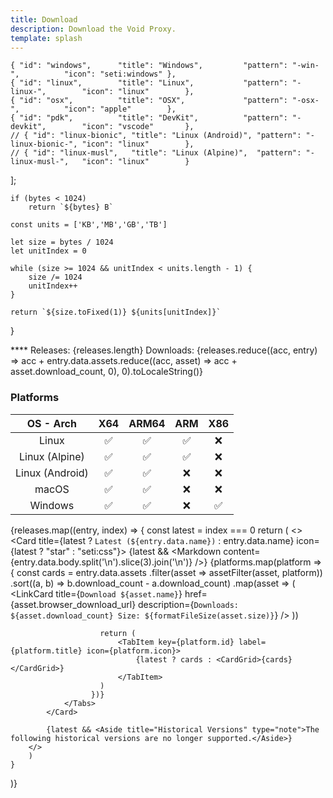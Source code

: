 ```yaml
---
title: Download
description: Download the Void Proxy.
template: splash
---
```



    { "id": "windows",      "title": "Windows",         "pattern": "-win-",          "icon": "seti:windows" },
    { "id": "linux",        "title": "Linux",           "pattern": "-linux-",        "icon": "linux"        },
    { "id": "osx",          "title": "OSX",             "pattern": "-osx-",          "icon": "apple"        },
    { "id": "pdk",          "title": "DevKit",          "pattern": "-devkit",        "icon": "vscode"       },
    // { "id": "linux-bionic", "title": "Linux (Android)", "pattern": "-linux-bionic-", "icon": "linux"        },
    // { "id": "linux-musl",   "title": "Linux (Alpine)",  "pattern": "-linux-musl-",   "icon": "linux"        }
];

    if (bytes < 1024) 
        return `${bytes} B`
    
    const units = ['KB','MB','GB','TB']

    let size = bytes / 1024
    let unitIndex = 0

    while (size >= 1024 && unitIndex < units.length - 1) {
        size /= 1024
        unitIndex++
    }

    return `${size.toFixed(1)} ${units[unitIndex]}`
}

<Aside type="tip" title="Thanks for choosing Void">
****  
Releases: {releases.length}  
Downloads: {releases.reduce((acc, entry) => acc + entry.data.assets.reduce((acc, asset) => acc + asset.download_count, 0), 0).toLocaleString()}
</Aside>

### Platforms

| OS - Arch       | X64      | ARM64    | ARM      | X86      |
|:---------------:|:--------:|:--------:|:--------:|:--------:|
| Linux           | &#x2705; | &#x2705; | &#x2705; | &#x274C; |
| Linux (Alpine)  | &#x2705; | &#x2705; | &#x2705; | &#x274C; |
| Linux (Android) | &#x2705; | &#x2705; | &#x274C; | &#x274C; |
| macOS           | &#x2705; | &#x2705; | &#x274C; | &#x274C; |
| Windows         | &#x2705; | &#x2705; | &#x274C; | &#x2705; |

{releases.map((entry, index) => {
    const latest = index === 0
    return (
        <>
            <Card title={latest ? `Latest (${entry.data.name})` : entry.data.name} icon={latest ? "star" : "seti:css"}>
                {latest && <Markdown content={entry.data.body.split('\n').slice(3).join('\n')} />}
                <Tabs syncKey="_key">
                    {platforms.map(platform => {
                        const cards = entry.data.assets
                            .filter(asset => assetFilter(asset, platform))
                            .sort((a, b) => b.download_count - a.download_count)
                            .map(asset => (
                                <LinkCard
                                    title={`Download ${asset.name}`}
                                    href={asset.browser_download_url}
                                    description={`Downloads: ${asset.download_count} Size: ${formatFileSize(asset.size)}`}
                                />
                            ))

                        return (
                            <TabItem key={platform.id} label={platform.title} icon={platform.icon}>
                                {latest ? cards : <CardGrid>{cards}</CardGrid>}
                            </TabItem>
                        )
                      })}
                </Tabs>
            </Card>

            {latest && <Aside title="Historical Versions" type="note">The following historical versions are no longer supported.</Aside>}
        </>
        )
    }
)}
